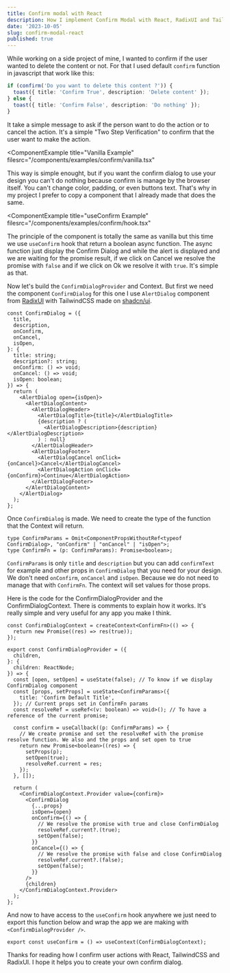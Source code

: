 ```yaml
---
title: Confirm modal with React
description: How I implement Confirm Modal with React, RadixUI and TailwindCSS.
date: '2023-10-05'
slug: confirm-modal-react
published: true
---
```



While working on a side project of mine, I wanted to confirm if the user wanted to delete the content or not. For that I used default `confirm` function in javascript that work like this:

```ts
if (confirm('Do you want to delete this content ?')) {
  toast({ title: 'Confirm True', description: 'Delete content' });
} else {
  toast({ title: 'Confirm False', description: 'Do nothing' });
}
```

It take a simple message to ask if the person want to do the action or to cancel the action. It's a simple "Two Step Verification" to confirm that the user want to make the action.

<ComponentExample
  title="Vanilla Example"
  filesrc="/components/examples/confirm/vanilla.tsx"
>
  <ConfirmVanilla client:load />
</ComponentExample>

This way is simple enought, but if you want the confirm dialog to use your design you can't do nothing because confirm is manage by the browser itself. You can't change color, padding, or even buttons text. That's why in my project I prefer to copy a component that I already made that does the same.

<ComponentExample
  title="useConfirm Example"
  filesrc="/components/examples/confirm/hook.tsx"
>
  <ConfirmHook client:load />
</ComponentExample>

The principle of the component is totally the same as vanilla but this time we use `useConfirm` hook that return a boolean async function. The async function just display the Confirm Dialog and while the alert is displayed and we are waiting for the promise result, if we click on Cancel we resolve the promise with `false` and if we click on Ok we resolve it with `true`. It's simple as that.

Now let's build the `ConfirmDialogProvider` and Context. But first we need the component `ConfirmDialog` for this one I use `AlertDialog` component from [RadixUI](https://www.radix-ui.com/primitives/docs/components/alert-dialog) with TailwindCSS made on [shadcn/ui](https://ui.shadcn.com/docs/components/alert-dialog).

```tsx
const ConfirmDialog = ({
  title,
  description,
  onConfirm,
  onCancel,
  isOpen,
}: {
  title: string;
  description?: string;
  onConfirm: () => void;
  onCancel: () => void;
  isOpen: boolean;
}) => {
  return (
    <AlertDialog open={isOpen}>
      <AlertDialogContent>
        <AlertDialogHeader>
          <AlertDialogTitle>{title}</AlertDialogTitle>
          {description ? (
            <AlertDialogDescription>{description}</AlertDialogDescription>
          ) : null}
        </AlertDialogHeader>
        <AlertDialogFooter>
          <AlertDialogCancel onClick={onCancel}>Cancel</AlertDialogCancel>
          <AlertDialogAction onClick={onConfirm}>Continue</AlertDialogAction>
        </AlertDialogFooter>
      </AlertDialogContent>
    </AlertDialog>
  );
};
```

Once `ConfirmDialog` is made. We need to create the type of the function that the Context will return.

```tsx
type ConfirmParams = Omit<ComponentPropsWithoutRef<typeof ConfirmDialog>, "onConfirm" | "onCancel" | "isOpen">;
type ConfirmFn = (p: ConfirmParams): Promise<boolean>;
```

`ConfirmParams` is only `title` and `description` but you can add `confirmText` for example and other props in `ConfirmDialog` that you need for your design. We don't need `onConfirm`, `onCancel` and `isOpen`. Because we do not need to manage that with `ConfirmFn`. The context will set values for those props.

Here is the code for the ConfirmDialogProvider and the ConfirmDialogContext. There is comments to explain how it works. It's really simple and very useful for any app you make I think.

```tsx
const ConfirmDialogContext = createContext<ConfirmFn>(() => {
  return new Promise((res) => res(true));
});

export const ConfirmDialogProvider = ({
  children,
}: {
  children: ReactNode;
}) => {
  const [open, setOpen] = useState(false); // To know if we display ConfirmDialog component
  const [props, setProps] = useState<ConfirmParams>({
    title: 'Confirm Default Title',
  }); // Current props set in ConfirmFn params
  const resolveRef = useRef<(v: boolean) => void>(); // To have a reference of the current promise;

  const confirm = useCallback((p: ConfirmParams) => {
    // We create promise and set the resolveRef with the promise resolve function. We also and the props and set open to true
    return new Promise<boolean>((res) => {
      setProps(p);
      setOpen(true);
      resolveRef.current = res;
    });
  }, []);

  return (
    <ConfirmDialogContext.Provider value={confirm}>
      <ConfirmDialog
        {...props}
        isOpen={open}
        onConfirm={() => {
          // We resolve the promise with true and close ConfirmDialog
          resolveRef.current?.(true);
          setOpen(false);
        }}
        onCancel={() => {
          // We resolve the promise with false and close ConfirmDialog
          resolveRef.current?.(false);
          setOpen(false);
        }}
      />
      {children}
    </ConfirmDialogContext.Provider>
  );
};
```

And now to have access to the `useConfirm` hook anywhere we just need to export this function below and wrap the app we are making with `<ConfirmDialogProvider />`.

```tsx
export const useConfirm = () => useContext(ConfirmDialogContext);
```

Thanks for reading how I confirm user actions with React, TailwindCSS and RadixUI. I hope it helps you to create your own confirm dialog.
